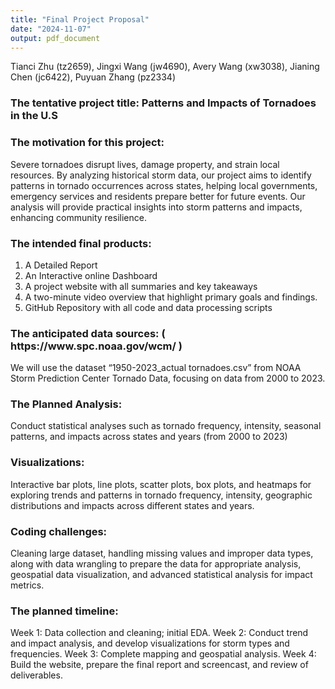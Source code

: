 ```yaml
---
title: "Final Project Proposal"
date: "2024-11-07"
output: pdf_document
---
```

Tianci Zhu (tz2659), Jingxi Wang (jw4690), Avery Wang (xw3038), Jianing Chen (jc6422), Puyuan Zhang (pz2334)

### The tentative project title: Patterns and Impacts of Tornadoes in the U.S
### The motivation for this project:
Severe tornadoes disrupt lives, damage property, and strain local resources. By analyzing historical storm data, our project aims to identify patterns in tornado occurrences across states, helping local governments, emergency services and residents prepare better for future events. Our analysis will provide practical insights into storm patterns and impacts, enhancing community resilience.

### The intended final products:
1. A Detailed Report 
2. An Interactive online Dashboard 
3. A project website with all summaries and key takeaways 
4. A two-minute video overview that highlight primary goals and findings.
5. GitHub Repository with all code and data processing scripts 

### The anticipated data sources: ( https://www.spc.noaa.gov/wcm/ )
We will use the dataset "1950-2023_actual tornadoes.csv" from NOAA Storm Prediction Center Tornado Data, focusing on data from 2000 to 2023.

### The Planned Analysis: 
Conduct statistical analyses such as tornado frequency, intensity, seasonal patterns, and impacts across states and years (from 2000 to 2023)

### Visualizations: 
Interactive bar plots, line plots, scatter plots, box plots, and heatmaps for exploring trends and patterns in tornado frequency, intensity, geographic distributions and impacts across different states and years.

### Coding challenges: 
Cleaning large dataset, handling missing values and improper data types, along with data wrangling to prepare the data for appropriate analysis, geospatial data visualization, and advanced statistical analysis for impact metrics.

### The planned timeline:
Week 1: Data collection and cleaning; initial EDA.\newline 
Week 2: Conduct trend and impact analysis, and develop visualizations for storm types and frequencies.\newline 
Week 3: Complete mapping and geospatial analysis.\newline 
Week 4: Build the website, prepare the final report and screencast, and review of deliverables.\newline 

